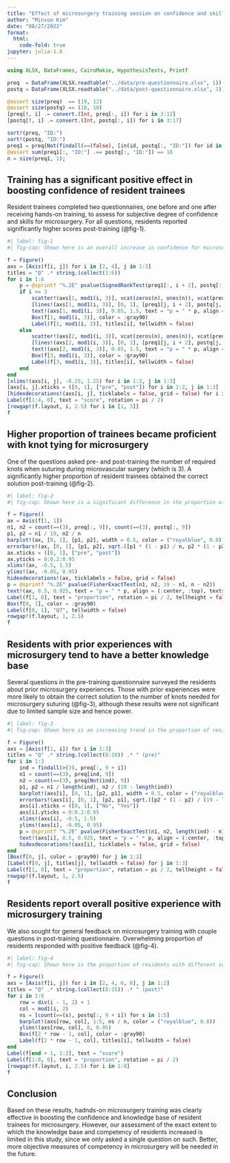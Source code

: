 ```yaml
---
title: "Effect of microsurgery training session on confidence and skills of resident trainees"
author: "Minsoo Kim"
date: "08/27/2022"
format:
  html:
    code-fold: true
jupyter: julia-1.8
---
```


```julia
using XLSX, DataFrames, CairoMakie, HypothesisTests, Printf

preq  = DataFrame(XLSX.readtable("../data/pre-questionnaire.xlsx", 1))
postq = DataFrame(XLSX.readtable("../data/post-questionnaire.xlsx", 1))

@assert size(preq)  == (19, 12)
@assert size(postq) == (18, 18)
[preq[!, i] .= convert.(Int, preq[:, i]) for i in 3:12]
[postq[!, i] .= convert.(Int, postq[:, i]) for i in 3:17]

sort!(preq, "ID:")
sort!(postq, "ID:")
preq1 = preq[Not(findall(==(false), [in(id, postq[:, "ID:"]) for id in preq[:, "ID:"]])), :]
@assert sum(preq1[:, "ID:"] .== postq[:, "ID:"]) == 18
n = size(preq1, 1);
```

## Training has a significant positive effect in boosting confidence of resident trainees

Resident trainees completed two questionnaires, one before and one after receiving hands-on training, to assess for subjective degree of confidence and skills for microsurgery. For all questions, residents reported significantly higher scores post-training (@fig-1).

```julia
#| label: fig-1
#| fig-cap: Shown here is an overall increase in confidence for microsurgery before and after training. Participants were assigned a score of 1-5 for each question, where 1 = strongly disagree, 2 = disagree, 3 = neutral, 4 = agree, and 5 = strongly agree. Total 18 participants completed both pre- and post-training questionnaires. Q1 corresponds to confidence in assisting microvascular surgery. Q2 corresponds to confidence in handling and identifying microvascular instruments. Q3 corresponds to confidence in positioning of hands during microvascular surgery. Q4 asks "I have been taught the correct technique to perform a vessel anastomosis". Q5 asks "I have been taught how to tie a square know under the microscope". And Q6 corresponds to confidence in tying a square knot. Each point represents an individual and the responses for the same individual are connected with a line. P values were obtained using Wilcoxon signed-rank test. Paired t-test gave similar significant results. 

f = Figure()
axs = [Axis(f[i, j]) for i in [2, 4], j in 1:3]
titles = "Q" .* string.(collect(1:6))
for i in 1:6
    p = @sprintf "%.2E" pvalue(SignedRankTest(preq1[:, i + 2], postq[:, i + 2]))
    if i <= 3
        scatter!(axs[1, mod1(i, 3)], vcat(zeros(n), ones(n)), vcat(preq1[:, i + 2], postq[:, i + 2]), color = ("black", 0.5))
        [lines!(axs[1, mod1(i, 3)], [0, 1], [preq1[j, i + 2], postq[j, i + 2]], color = ("royalblue", 0.5)) for j in 1:n]
        text!(axs[1, mod1(i, 3)], 0.85, 1.5, text = "p = " * p, align = (:center, :top), textsize = 15)
        Box(f[1, mod1(i, 3)], color = :gray90)
        Label(f[1, mod1(i, 3)], titles[i], tellwidth = false)
    else
        scatter!(axs[2, mod1(i, 3)], vcat(zeros(n), ones(n)), vcat(preq1[:, i + 2], postq[:, i + 2]), color = ("black", 0.5))
        [lines!(axs[2, mod1(i, 3)], [0, 1], [preq1[j, i + 2], postq[j, i + 2]], color = ("royalblue", 0.5)) for j in 1:n]
        text!(axs[2, mod1(i, 3)], 0.85, 1.5, text = "p = " * p, align = (:center, :top), textsize = 15)
        Box(f[3, mod1(i, 3)], color = :gray90)
        Label(f[3, mod1(i, 3)], titles[i], tellwidth = false)
    end
end
[xlims!(axs[i, j], -0.25, 1.25) for i in 1:2, j in 1:3]
[axs[i, j].xticks = ([0, 1], ["pre", "post"]) for i in 1:2, j in 1:3]
[hidexdecorations!(axs[i, j], ticklabels = false, grid = false) for i in 1:2, j in 1:3]
Label(f[1:4, 0], text = "score", rotation = pi / 2)
[rowgap!(f.layout, i, 2.5) for i in [1, 3]]
f
```

## Higher proportion of trainees became proficient with knot tying for microsurgery

One of the questions asked pre- and post-training the number of required knots when suturing during microvascular surgery (which is 3). A significantly higher proportion of resident trainees obtained the correct solution post-training (@fig-2).

```julia
#| label: fig-2
#| fig-cap: Shown here is a significant difference in the proportion of residents who guessed the correct number of knots for suturing in microsurgery (Q7) before and after training. The error bar corresponds to one standard error. P value was obtained using Fisher's exact test. Logistic regression gave similar significant results.  

f = Figure()
ax = Axis(f[1, 1])
n1, n2 = count(==(3), preq[:, 9]), count(==(3), postq[:, 9])
p1, p2 = n1 / 19, n2 / n
barplot!(ax, [0, 1], [p1, p2], width = 0.5, color = ("royalblue", 0.8))
errorbars!(ax, [0, 1], [p1, p2], sqrt.([p1 * (1 - p1) / n, p2 * (1 - p2) / n]))
ax.xticks = ([0, 1], ["pre", "post"])
ax.yticks = 0:0.2:0.95
xlims!(ax, -0.5, 1.5)
ylims!(ax, -0.05, 0.95)
hidexdecorations!(ax, ticklabels = false, grid = false)
p = @sprintf "%.2E" pvalue(FisherExactTest(n1, n2, 19 - n1, n - n2))
text!(ax, 0.5, 0.925, text = "p = " * p, align = (:center, :top), textsize = 15)
Label(f[1, 0], text = "proportion", rotation = pi / 2, tellheight = false)
Box(f[0, 1], color = :gray90)
Label(f[0, 1], "Q7", tellwidth = false)
rowgap!(f.layout, 1, 2.5)
f
```

## Residents with prior experiences with microsurgery tend to have a better knowledge base

Several questions in the pre-training questionnaire surveyed the residents about prior microsurgery experiences. Those with prior experiences were more likely to obtain the correct solution to the number of knots needed for microsurgery suturing (@fig-3), although these results were not significant due to limited sample size and hence power. 

```julia
#| label: fig-3
#| fig-cap: Shown here is an increasing trend in the proportion of residents who guessed the correct number of knots for suturing in microsurgery (Q7) for those with prior microsurgery experiences. Q8 asks "I have been instructed on basic microvascular skills during residency so far". Q9 asks "I am considering a career in microvascular surgery". Q10 asks "I have assisted in microvascular surgery using the microscope". Note that respones to Q8 and Q10 were highly correlated. To have adequate sample sizes, responses of 1 to 3 were combined, while responses 4 and 5 were combined for each question. The error bar corresponds to one standard error. Also note the large stand errors due to limited sample size. P values were obtained using Fisher's exact test.

f = Figure()
axs = [Axis(f[1, i]) for i in 1:3]
titles = "Q" .* string.(collect(8:10)) .* " (pre)"
for i in 1:3
    ind = findall(>(3), preq[:, 9 + i])
    n1 = count(==(3), preq[ind, 9])
    n2 = count(==(3), preq[Not(ind), 9])
    p1, p2 = n1 / length(ind), n2 / (19 - length(ind))
    barplot!(axs[i], [0, 1], [p2, p1], width = 0.5, color = ("royalblue", 0.8))
    errorbars!(axs[i], [0, 1], [p2, p1], sqrt.([p2 * (1 - p2) / (19 - length(ind)), p1 * (1 - p1) / length(ind)]))
    axs[i].xticks = ([0, 1], ["No", "Yes"])
    axs[i].yticks = 0:0.2:0.95
    xlims!(axs[i], -0.5, 1.5)
    ylims!(axs[i], -0.05, 0.95)
    p = @sprintf "%.2E" pvalue(FisherExactTest(n1, n2, length(ind) - n1, 19 - length(ind) - n2))
    text!(axs[i], 0.5, 0.925, text = "p = " * p, align = (:center, :top), textsize = 15)
    hidexdecorations!(axs[i], ticklabels = false, grid = false)
end
[Box(f[0, j], color = :gray90) for j in 1:3]
[Label(f[0, j], titles[j], tellwidth = false) for j in 1:3]
Label(f[1, 0], text = "proportion", rotation = pi / 2, tellheight = false)
rowgap!(f.layout, 1, 2.5)
f
```

## Residents report overall positive experience with microsurgery training
We also sought for general feedback on microsurgery training with couple questions in post-training questionnaire. Overwhelming proportion of residents responded with positive feedback (@fig-4).

```julia
#| label: fig-4
#| fig-cap: Shown here is the proportion of residents with different scores for microsurgery training experience. Q8 asks "I found the skills session helpful", Q9 "This session taught me how to properly handle and identify microvascular instruments", Q10 "This session taught me the correct technique to perform an anastomosis", Q11 "This session made me confident of my skills knot tying under the microscope", Q12 "I am more confident now to participate in microvascular surgery in the operating room", Q13 "Learning how to perform microvascular surgery in this setting was a low stress experience", Q14 "Repeating this course again would help me to perfect my microsurgical skills", and Q15 "This course is invaluable at teaching us microvascular techniques in a controlled setting without the high stakes of the operating room". A score of 1-5 for each question is possible, where 1 = strongly disagree, 2 = disagree, 3 = neutral, 4 = agree, and 5 = strongly agree.

f = Figure()
axs = [Axis(f[i, j]) for i in [2, 4, 6, 8], j in 1:2]
titles = "Q" .* string.(collect(8:15)) .* " (post)"
for i in 1:8
    row = div(i - 1, 2) + 1
    col = mod1(i, 2)
    ns = [count(==(s), postq[:, 9 + i]) for s in 1:5]
    barplot!(axs[row, col], 1:5, ns / n, color = ("royalblue", 0.8))
    ylims!(axs[row, col], 0, 0.95)
    Box(f[2 * row - 1, col], color = :gray90)
    Label(f[2 * row - 1, col], titles[i], tellwidth = false)    
end
Label(f[end + 1, 1:2], text = "score")
Label(f[1:8, 0], text = "proportion", rotation = pi / 2)
[rowgap!(f.layout, i, 2.5) for i in 1:8]
f
```

## Conclusion
Based on these results, hadnds-on microsurgery training was clearly effective in boosting the confidence and knowledge base of resident trainees for microsurgery. However, our assessment of the exact extent to which the knowledge base and competency of residents increased is limited in this study, since we only asked a single question on such. Better, more objective measures of competency in microsurgery will be needed in the future.